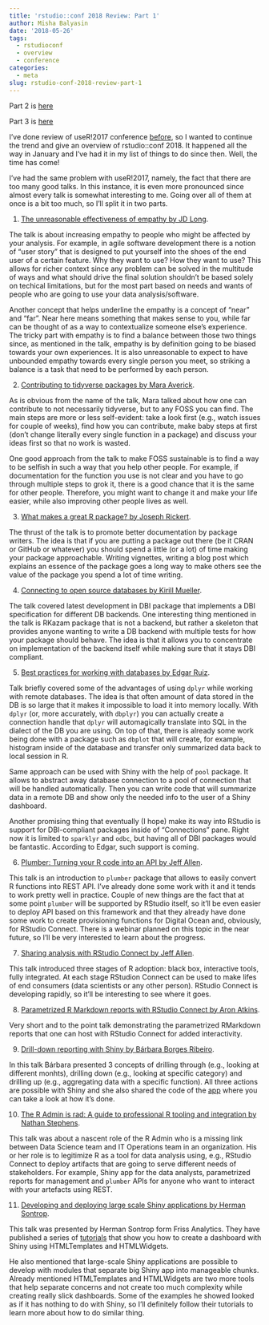 ```yaml
---
title: 'rstudio::conf 2018 Review: Part 1'
author: Misha Balyasin
date: '2018-05-26'
tags:
  - rstudioconf
  - overview
  - conference
categories:
  - meta
slug: rstudio-conf-2018-review-part-1
---
```


Part 2 is [here](https://www.mishabalyasin.com/2018/06/03/rstudio-conf-2018-review-part-2/)

Part 3 is [here](https://www.mishabalyasin.com/2018/06/04/rstudio-conf-2018-review-part-3/)


I've done review of useR!2017 conference [before](https://www.mishabalyasin.com/2017/09/09/user-2017-review-talks/), so I wanted to continue the trend and give an overview of rstudio::conf 2018. It happened all the way in January and I've had it in my list of things to do since then. Well, the time has come!

I've had the same problem with useR!2017, namely, the fact that there are too many good talks. In this instance, it is even more pronounced since almost every talk is somewhat interesting to me. Going over all of them at once is a bit too much, so I'll split it in two parts. 

1. [The unreasonable effectiveness of empathy by JD Long](https://www.rstudio.com/resources/videos/the-unreasonable-effectiveness-of-empathy/).

The talk is about increasing empathy to people who might be affected by your analysis. For example, in agile software development there is a notion of "user story" that is designed to put yourself into the shoes of the end user of a certain feature. Why they want to use? How they want to use? This allows for richer context since any problem can be solved in the multitude of ways and what should drive the final solution shouldn't be based solely on techical limitations, but for the most part based on needs and wants of people who are going to use your data analysis/software.

Another concept that helps underline the empathy is a concept of "near" and "far". Near here means something that makes sense to you, while far can be thought of as a way to contextualize someone else's experience. The tricky part with empathy is to find a balance between those two things since, as mentioned in the talk, empathy is by definition going to be biased towards your own experiences. It is also unreasonable to expect to have unbounded empathy towards every single person you meet, so striking a balance is a task that need to be performed by each person.

2. [Contributing to tidyverse packages by Mara Averick](https://www.rstudio.com/resources/videos/contributing-to-tidyverse-packages/).

As is obvious from the name of the talk, Mara talked about how one can contribute to not necessarily tidyverse, but to any FOSS you can find. The main steps are more or less self-evident: take a look first (e.g., watch issues for couple of weeks), find how you can contribute, make baby steps at first (don't change literally every single function in a package) and discuss your ideas first so that no work is wasted.

One good approach from the talk to make FOSS sustainable is to find a way to be selfish in such a way that you help other people. For example, if documentation for the function you use is not clear and you have to go through multiple steps to grok it, there is a good chance that it is the same for other people. Therefore, you might want to change it and make your life easier, while also improving other people lives as well.

3. [What makes a great R package? by Joseph Rickert](https://www.rstudio.com/resources/videos/what-makes-a-great-r-package/).

The thrust of the talk is to promote better documentation by package writers. The idea is that if you are putting a package out there (be it CRAN or GitHub or whatever) you should spend a little (or a lot) of time making your package approachable. Writing vignettes, writing a blog post which explains an essence of the package goes a long way to make others see the value of the package you spend a lot of time writing.

4. [Connecting to open source databases by Kirill Mueller](https://www.rstudio.com/resources/videos/connecting-to-open-source-databases/).

The talk covered latest development in DBI package that implements a DBI specification for different DB backends. One interesting thing mentioned in the talk is RKazam package that is not a backend, but rather a skeleton that provides anyone wanting to write a DB backend with multiple tests for how your package should behave. The idea is that it allows you to concentrate on implementation of the backend itself while making sure that it stays DBI compliant.

5. [Best practices for working with databases by Edgar Ruiz](https://www.rstudio.com/resources/videos/best-practices-for-working-with-databases/).

Talk briefly covered some of the advantages of using `dplyr` while working with remote databases. The idea is that often amount of data stored in the DB is so large that it makes it impossible to load it into memory locally. With `dplyr` (or, more accurately, with `dbplyr`) you can actually create a connection handle that `dplyr` will automagically translate into SQL in the dialect of the DB you are using. On top of that, there is already some work being done with a package such as `dbplot` that will create, for example, histogram inside of the database and transfer only summarized data back to local session in R.

Same approach can be used with Shiny with the help of `pool` package. It allows to abstract away database connection to a pool of connection that will be handled automatically. Then you can write code that will summarize data in a remote DB and show only the needed info to the user of a Shiny dashboard.

Another promising thing that eventually (I hope) make its way into RStudio is support for DBI-compliant packages inside of "Connections" pane. Right now it is limited to `sparklyr` and `odbc`, but having all of DBI packages would be fantastic. According to Edgar, such support is coming.

6. [Plumber: Turning your R code into an API by Jeff Allen](https://www.rstudio.com/resources/videos/plumber-turning-your-r-code-into-an-api/).

This talk is an introduction to `plumber` package that allows to easily convert R functions into REST API. I've already done some work with it and it tends to work pretty well in practice. Couple of new things are the fact that at some point `plumber` will be supported by RStudio itself, so it'll be even easier to deploy API based on this framework and that they already have done some work to create provisioning functions for Digital Ocean and, obviously, for RStudio Connect. There is a webinar planned on this topic in the near future, so I'll be very interested to learn about the progress.

7. [Sharing analysis with RStudio Connect by Jeff Allen](https://www.rstudio.com/resources/videos/sharing-analysis-results-with-rstudio-connect/).

This talk introduced three stages of R adoption: black box, interactive tools, fully integrated. At each stage RStudion Connect can be used to make lifes of end consumers (data scientists or any other person). RStudio Connect is developing rapidly, so it'll be interesting to see where it goes. 

8. [Parametrized R Markdown reports with RStudio Connect by Aron Atkins](https://www.rstudio.com/resources/videos/parameterized-r-markdown-reports-with-rstudio-connect/).

Very short and to the point talk demonstrating the parametrized RMarkdown reports that one can host with RStudio Connect for added interactivity. 

9. [Drill-down reporting with Shiny by Bárbara Borges Ribeiro](https://www.rstudio.com/resources/videos/drill-down-reporting-with-shiny/).

In this talk Bárbara presented 3 concepts of drilling through (e.g., looking at different monhts), drilling down (e.g., looking at specific category) and drilling up (e.g., aggregating data with a specific function). All three actions are possible with Shiny and she also shared the code of the [app](https://github.com/bborgesr/rstudio-conf-2018) where you can take a look at how it's done.

10. [The R Admin is rad: A guide to professional R tooling and integration by Nathan Stephens](https://www.rstudio.com/resources/videos/the-r-admin-is-rad-a-guide-to-professional-r-tooling-and-integration/).

This talk was about a nascent role of the R Admin who is a missing link between Data Science team and IT Operations team in an organization. His or her role is to legitimize R as a tool for data analysis using, e.g., RStudio Connect to deploy artifacts that are going to serve different needs of stakeholders. For example, Shiny app for the data analysts, parametrized reports for management and `plumber` APIs for anyone who want to interact with your artefacts using REST.

11. [Developing and deploying large scale Shiny applications by Herman Sontrop](https://www.rstudio.com/resources/videos/developing-and-deploying-large-scale-shiny-applications/).

This talk was presented by Herman Sontrop form Friss Analytics. They have published a series of [tutorials](https://github.com/FrissAnalytics/shinyJsTutorials) that show you how to create a dashboard with Shiny using HTMLTemplates and HTMLWidgets. 

He also mentioned that large-scale Shiny applications are possible to develop with modules that separate big Shiny app into manageable chunks. Already mentioned HTMLTemplates and HTMLWidgets are two more tools that help separate concerns and not create too much complexity while creating really slick dashboards. Some of the examples he showed looked as if it has nothing to do with Shiny, so I'll definitely follow their tutorials to learn more about how to do similar thing.

